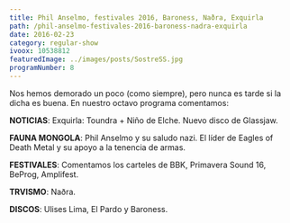 ```yaml
---
title: Phil Anselmo, festivales 2016, Baroness, Naðra, Exquirla
path: /phil-anselmo-festivales-2016-baroness-nadra-exquirla
date: 2016-02-23
category: regular-show
ivoox: 10538812
featuredImage: ../images/posts/SostreSS.jpg
programNumber: 8
---
```


Nos hemos demorado un poco (como siempre), pero nunca es tarde si la dicha es buena. En nuestro octavo programa comentamos:

**NOTICIAS**: Exquirla: Toundra + Niño de Elche. Nuevo disco de Glassjaw.

**FAUNA MONGOLA**: Phil Anselmo y su saludo nazi. El líder de Eagles of Death Metal y su apoyo a la tenencia de armas.

**FESTIVALES**: Comentamos los carteles de BBK, Primavera Sound 16, BeProg, Amplifest.

**TRVISMO**: Naðra.

**DISCOS**: Ulises Lima, El Pardo y Baroness.
